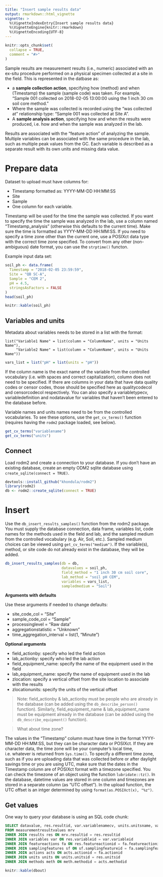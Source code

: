 ```yaml
---
title: "Insert sample results data"
output: rmarkdown::html_vignette
vignette: >
  %\VignetteIndexEntry{Insert sample results data}
  %\VignetteEngine{knitr::rmarkdown}
  %\VignetteEncoding{UTF-8}
---
```


```r
knitr::opts_chunk$set(
  collapse = TRUE,
  comment = "#>"
)
```

Sample results are measurement results (i.e., numeric) associated with an ex-situ procedure performed on a physical specimen collected at a site in the field. This is represented in the datbase as:

* a **sample collection action**, specifying how (method) and when (Timestamp) the sample (sample code) was taken. For example, "Sample 001 collected on 2018-02-05 13:00:00 using the 1 inch 30 cm soil core method."
* Where the sample was collected is recorded using the "was collected at" relationship type: "Sample 001 was collected at Site A".
* A **sample analysis action**, specifying how and when the results were produced, i.e. how and when the sample was analyzed in the lab. 

Results are associated with the "feature action" of analyzing the sample. Multiple variables can be associated with the same procedure in the lab, such as multiple peak values from the GC. Each variable is described as a separate result with its own units and missing data value. 

# Prepare data

Dataset to upload must have columns for:

* Timestamp formatted as: YYYY-MM-DD HH:MM:SS
* Site
* Sample
* One column for each variable. 

Timestamp will be used for the time the sample was collected. If you want to specify the time the sample was analyzed in the lab, use a column named "Timestamp_analysis" (otherwise this defaults to the current time). Make sure the time is formatted as YYYY-MM-DD HH:MM:SS. If you need to specify a time zone other than the current one, use a POSIXct data type with the correct time zone specified. To convert from any other (non-ambiguous) date format, you can use the `strptime()` functon. 

Example input data set:

```r
soil_ph <- data.frame(
  Timestamp = "2018-02-05 23:59:59",
  Site = "QB SC-A",
  Sample = "CEM 2",
  pH = 4.5,
  stringsAsFactors = FALSE
)
head(soil_ph)
```

```r
knitr::kable(soil_ph)
```

## Variables and units

Metadata about variables needs to be stored in a list with the format:

```
list("Variable1 Name" = list(column = "ColumnName", units = "Units Name"),
     "Variable2 Name" = list(column = "ColumnName", units = "Units Name"))
```

```r
vars_list = list("pH" = list(units = "pH"))
```

If the column name is the exact name of the variable from the controlled vocabulary (i.e. with spaces and correct capitalization), column does not need to be specified. If there are columns in your data that have data quality codes or censor codes, those should be specified here as  qualitycodecol and censorcodecol respectively. You can also specify a variabletypecv, variabledefinition and nodatavalue for variables that haven’t been entered to the database before.

Variable names and units names need to be from the controlled vocabularies. To see these options, use the `get_cv_terms()` function (requires having the `rodm2` package loaded, see below).

```r
get_cv_terms("variablename")
get_cv_terms("units")
```

## Connect

Load rodm2 and create a connection to your database. If you don't have an existing database, create an empty ODM2 sqlite database using `create_sqlite(connect = TRUE)`. 

```r
devtools::install_github("khondula/rodm2")
library(rodm2)
db <- rodm2::create_sqlite(connect = TRUE)
```


# Insert 

Use the `db_insert_results_samples()` function from the rodm2 package. You must supply the database connection, data frame, variables list, code names for the methods used in the field and lab, and the sampled medium from the controlled vocabulary (e.g. Air, Soil, etc.). Sampled medium choices can be viewed using `get_cv_terms("medium")`. If the variable(s), method, or site code do not already exist in the database, they will be added. 

```r
db_insert_results_samples(db = db,
                          datavalues = soil_ph,
                          field_method = "1 inch 30 cm soil core",
                          lab_method = "soil pH CEM",
                          variables = vars_list,
                          sampledmedium = "Soil")
```


**Arguments with defaults**

Use these arguments if needed to change defaults:

* site_code_col = "Site"
* sample_code_col = "Sample"
* processinglevel = "Raw data"
* aggregationstatistic = "Unknown"
* time_aggregation_interval = list(1, "Minute")

**Optional arguments**

* field_actionby: specify who led the field action
* lab_actionby: specify who led the lab action
* field_equipment_name: specify the name of the equipment used in the field
* lab_equipment_name: specify the name of equipment used in the lab
* zlocation: specify a vertical offset from the site location to associate with the results
* zlocationunits: specify the units of the vertical offset

> Note: field_actionby & lab_actionby must be people who are already in the database (can be added using the `db_describe_person()` function).
> Similarly, field_equipment_name & lab_equipment_name must be equipment already in the database (can be added using the `db_describe_equipment()` function).


> What about time zone?

The values in the "Timestamp" column must have time in the format YYYY-MM-DD HH:MM:SS, but they can be character data or POSIXct. If they are character data, the time zone will be your computer's local time, i.e. whatever is returned from `Sys.time()`. To specify a different time zone, such as if you are uploading data that was collected before or after daylight savings time or you are using UTC, make sure that the dates in the Timestamp column are of POSIXct format with a timezone specified. You can check the timezone of an object using the function `lubridate::tz()`. In the database, datetime values are stored in one column and timezones are stored in a separate column (as "UTC offset"). In the upload function, the UTC offset is an intger determined by using `format(as.POSIXct(x), "%z")`. 

## Get values

One way to query your database is using an SQL code chunk:

```sql
SELECT datavalue, res.resultid, var.variablenamecv, units.unitsname, valuedatetime, sf.samplingfeaturecode, meth.methodcode
FROM measurementresultvalues mrv
INNER JOIN results res ON mrv.resultid = res.resultid
INNER JOIN variables var ON res.variableid = var.variableid
INNER JOIN featureactions fa ON res.featureactionid = fa.featureactionid
INNER JOIN samplingfeatures sf ON sf.samplingfeatureid = fa.samplingfeatureid
INNER JOIN actions acts ON acts.actionid = fa.actionid
INNER JOIN units units ON units.unitsid = res.unitsid
INNER JOIN methods meth ON meth.methodid = acts.methodid
```

```r
knitr::kable(dbout)
```

